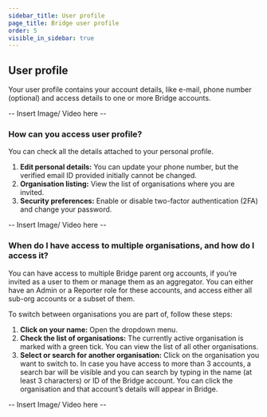 ```yaml
---
sidebar_title: User profile
page_title: Bridge user profile
order: 5
visible_in_sidebar: true
---
```


## User profile

Your user profile contains your account details, like e-mail, phone number (optional) and access details to one or more Bridge accounts.

-- Insert Image/ Video here --

### How can you access user profile?
You can check all the details attached to your personal profile.

1. **Edit personal details:** You can update your phone number, but the verified email ID provided initially cannot be changed.
2. **Organisation listing:** View the list of organisations where you are invited.
3. **Security preferences:** Enable or disable two-factor authentication (2FA) and change your password.

-- Insert Image/ Video here --

### When do I have access to multiple organisations, and how do I access it?

You can have access to multiple Bridge parent org accounts, if you’re invited as a user to them or manage them as an aggregator. You can either have an Admin or a Reporter role for these accounts, and access either all sub-org accounts or a subset of them. 

To switch between organisations you are part of, follow these steps:

1. **Click on your name:** Open the dropdown menu.
2. **Check the list of organisations:** The currently active organisation is marked with a green tick. You can view the list of all other organisations.
3. **Select or search for another organisation:** Click on the organisation you want to switch to. In case you have access to more than 3 accounts, a search bar will be visible and you can search by typing in the name (at least 3 characters) or ID of the Bridge account. You can click the organisation and that account’s details will appear in Bridge.

-- Insert Image/ Video here --